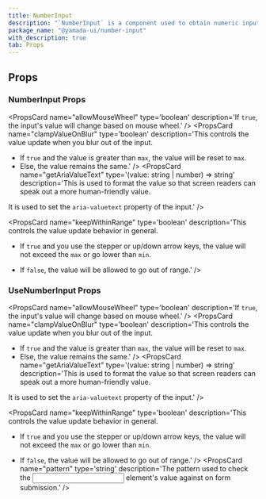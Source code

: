 ```yaml
---
title: NumberInput
description: "`NumberInput` is a component used to obtain numeric input from the user."
package_name: "@yamada-ui/number-input"
with_description: true
tab: Props
---
```


## Props

### NumberInput Props

<PropsCard name="addonProps"
type='HTMLUIProps<"div">'
description='Props for addon component.' />
<PropsCard name="allowMouseWheel"
type='boolean'
description='If `true`, the input's value will change based on mouse wheel.' />
<PropsCard name="clampValueOnBlur"
type='boolean'
description='This controls the value update when you blur out of the input.
- If `true` and the value is greater than `max`, the value will be reset to `max`.
- Else, the value remains the same.' />
<PropsCard name="colorScheme"
type='"whiteAlpha" | "blackAlpha" | "gray" | "zinc" | "neutral" | "stone" | "red" | "rose" | "pink" | "orange" | "amber" | "yellow" | "lime" | "green" | "emerald" | "teal" | "cyan" | "sky" | "blue" | "indigo" | "violet" | "purple" | "fuchsia"'
description='The visual color appearance of the component.' />
<PropsCard name="containerProps"
type='HTMLUIProps<"div">'
description='Props for container element.' />
<PropsCard name="decrementProps"
type='NumberDecrementStepperProps'
description='Props for decrement component.' />
<PropsCard name="errorBorderColor"
type='"link" | "border" | BorderColor | "current" | "whiteAlpha.50" | "whiteAlpha.100" | "whiteAlpha.200" | "whiteAlpha.300" | "whiteAlpha.400" | "whiteAlpha.500" | ... 253 more ... | ColorModeArray<...>'
description='The border color when the input is invalid.' />
<PropsCard name="focusBorderColor"
type='"link" | "border" | BorderColor | "current" | "whiteAlpha.50" | "whiteAlpha.100" | "whiteAlpha.200" | "whiteAlpha.300" | "whiteAlpha.400" | "whiteAlpha.500" | ... 253 more ... | ColorModeArray<...>'
description='The border color when the input is focused.' />
<PropsCard name="focusInputOnChange"
type='boolean'
description='If `true`, the input will be focused as you increment or decrement the value with the stepper.' />
<PropsCard name="format"
type='(value: string | number) => string | number'
description='If using a custom display format, this converts the default format to the custom format.' />
<PropsCard name="getAriaValueText"
type='(value: string | number) => string'
description='This is used to format the value so that screen readers
can speak out a more human-friendly value.

It is used to set the `aria-valuetext` property of the input.' />

<PropsCard name="incrementProps"
type='NumberIncrementStepperProps'
description='Props for increment component.' />
<PropsCard name="isDisabled"
type='boolean'
description='If `true`, the form control will be disabled.' />
<PropsCard name="isInvalid"
type='boolean'
description='If `true`, the form control will be invalid.' />
<PropsCard name="isReadOnly"
type='boolean'
description='If `true`, the form control will be readonly.' />
<PropsCard name="isRequired"
type='boolean'
description='If `true`, the form control will be required.' />
<PropsCard name="isStepper"
type='boolean'
description='If `true`, display the addon for the number input.' />
<PropsCard name="isValidCharacter"
type='(value: string) => boolean'
description='Whether the pressed key should be allowed in the input.
The default behavior is to allow DOM floating point characters defined by /^[Ee0-9+\-.]$/.' />
<PropsCard name="keepWithinRange"
type='boolean'
description='This controls the value update behavior in general.

- If `true` and you use the stepper or up/down arrow keys,
  the value will not exceed the `max` or go lower than `min`.

- If `false`, the value will be allowed to go out of range.' />
  <PropsCard
    name="onChange"
    type="(valueAsString: string, valueAsNumber: number) => void"
    description="The callback fired when the value changes."
  />
  <PropsCard
    name="parse"
    type="(value: string) => string"
    description="If using a custom display format, this converts the custom format to a format `parseFloat` understands."
  />
  <PropsCard
    name="precision"
    type="number"
    description="The number of decimal points used to round the value."
  />
  <PropsCard
    name="size"
    type='"xs" | "sm" | "md" | "lg"'
    description="The size of the NumberInput."
  />
  <PropsCard
    name="variant"
    type='"outline" | "filled" | "flushed" | "unstyled"'
    description="The variant of the NumberInput."
  />

### UseNumberInput Props

<PropsCard name="allowMouseWheel"
type='boolean'
description='If `true`, the input's value will change based on mouse wheel.' />
<PropsCard name="clampValueOnBlur"
type='boolean'
description='This controls the value update when you blur out of the input.
- If `true` and the value is greater than `max`, the value will be reset to `max`.
- Else, the value remains the same.' />
<PropsCard name="defaultValue"
type='string | number'
description='The initial value of the counter.
Should be less than `max` and greater than `min`.' />
<PropsCard name="disabled"
type='boolean' />
<PropsCard name="focusInputOnChange"
type='boolean'
description='If `true`, the input will be focused as you increment or decrement the value with the stepper.' />
<PropsCard name="format"
type='(value: string | number) => string | number'
description='If using a custom display format, this converts the default format to the custom format.' />
<PropsCard name="getAriaValueText"
type='(value: string | number) => string'
description='This is used to format the value so that screen readers
can speak out a more human-friendly value.

It is used to set the `aria-valuetext` property of the input.' />

<PropsCard name="id"
type='string' />
<PropsCard name="inputMode"
type='type ONLY_FOR_FORMAT =
  | "search"
  | "text"
  | "none"
  | "tel"
  | "url"
  | "email"
  | "numeric"
  | "decimal"'
description='Hints at the type of data that might be entered by the user.
It also determines the type of keyboard shown to the user on mobile devices.' />
<PropsCard name="isDisabled"
type='boolean'
description='If `true`, the form control will be disabled.' />
<PropsCard name="isInvalid"
type='boolean'
description='If `true`, the form control will be invalid.' />
<PropsCard name="isReadOnly"
type='boolean'
description='If `true`, the form control will be readonly.' />
<PropsCard name="isRequired"
type='boolean'
description='If `true`, the form control will be required.' />
<PropsCard name="isValidCharacter"
type='(value: string) => boolean'
description='Whether the pressed key should be allowed in the input.
The default behavior is to allow DOM floating point characters defined by /^[Ee0-9+\-.]$/.' />
<PropsCard name="keepWithinRange"
type='boolean'
description='This controls the value update behavior in general.

- If `true` and you use the stepper or up/down arrow keys,
  the value will not exceed the `max` or go lower than `min`.

- If `false`, the value will be allowed to go out of range.' />
    <PropsCard name="max"
type='number'
description='The maximum value of the counter' />
<PropsCard name="min"
type='number'
description='The minimum value of the counter' />
<PropsCard name="name"
type='string'
description='The HTML `name` attribute used for forms.' />
<PropsCard name="onBlur"
type='FocusEventHandler<HTMLInputElement>' />
<PropsCard name="onChange"
type='(valueAsString: string, valueAsNumber: number) => void'
description='The callback fired when the value changes.' />
<PropsCard name="onFocus"
type='FocusEventHandler<HTMLInputElement>' />
<PropsCard name="onInvalid"
type='(
  message: ValidityState,
  value: string,
  valueAsNumber: number,
) => void'
description='The callback invoked when invalid number is entered.' />
<PropsCard name="parse"
type='(value: string) => string'
description='If using a custom display format, this converts the custom format to a format `parseFloat` understands.' />
<PropsCard name="pattern"
type='string'
description='The pattern used to check the <input> element's value against on form submission.' />
<PropsCard name="precision"
type='number'
description='The number of decimal points used to round the value.' />
<PropsCard name="readOnly"
type='boolean' />
<PropsCard name="required"
type='boolean' />
<PropsCard name="step"
type='number'
description='The step used to increment or decrement the value.' />
<PropsCard name="value"
type='string | number'
description='The value of the counter.
Should be less than `max` and greater than `min`.' />
